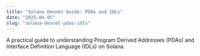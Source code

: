 ```yaml
---
title: "Solana Devnet Guide: PDAs and IDLs"
date: "2025-04-05"
slug: "solana-devnet-pdas-idls"
---
```


A practical guide to understanding Program Derived Addresses (PDAs) and Interface Definition Language (IDLs) on Solana.

